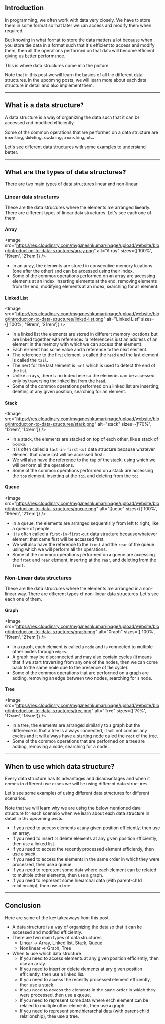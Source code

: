 
<PostContainer id={10}>

## Introduction

In programming, we often work with data very closely. We have to store them in some format so that later we can access and modify them when required.

But knowing in what format to store the data matters a lot because when you store the data in a format such that it's efficient to access and modify them, then all the operations performed on that data will become efficient giving us better performance.

This is where data structures come into the picture.

<Alert type="warning" width="100%">
	<Text>
		Note that in this post we will learn the basics of all the different data structures. In the
		upcoming posts, we will learn more about each data structure in detail and also implement
		them.
	</Text>
</Alert>

---

## What is a data structure?

A data structure is a way of organizing the data such that it can be accessed and modified efficiently.

Some of the common operations that are performed on a data structure are inserting, deleting, updating, searching, etc.

Let's see different data structures with some examples to understand better.

---

## What are the types of data structures?

There are two main types of data structures linear and non-linear.

### Linear data structures

These are the data structures where the elements are arranged linearly. There are different types of linear data structures. Let's see each one of them.

#### Array

<Image
	src="https://res.cloudinary.com/mvganeshkumar/image/upload/website/blog/introduction-to-data-structures/array.png"
	alt="Array"
	sizes={['100%', '19rem', '21rem']}
/>

-   In an array, the elements are stored in consecutive memory locations (one after the other) and can be accessed using their index.
-   Some of the common operations performed on an array are accessing elements at an index, inserting elements at the end, removing elements from the end, modifying elements at an index, searching for an element.

#### Linked List

<Image
	src="https://res.cloudinary.com/mvganeshkumar/image/upload/website/blog/introduction-to-data-structures/linked-list.png"
	alt="Linked List"
	sizes={['100%', '19rem', '21rem']}
/>

-   In a linked list the elements are stored in different memory locations but are linked together with references (a reference is just an address of an element in the memory with which we can access that element).
-   Each element has some value and a reference to the next element.
-   The reference to the first element is called the `head` and the last element is called the `tail`.
-   The next for the last element is `null` which is used to detect the end of the list.
-   Unlike arrays, there is no index here so the elements can be accessed only by traversing the linked list from the `head`.
-   Some of the common operations performed on a linked list are inserting, deleting at any given position, searching for an element.

#### Stack

<Image
	src="https://res.cloudinary.com/mvganeshkumar/image/upload/website/blog/introduction-to-data-structures/stack.png"
	alt="stack"
	sizes={['70%', '12rem', '14rem']}
/>

-   In a stack, the elements are stacked on top of each other, like a stack of books.
-   It is often called a `last-in-first-out` data structure because whatever element that came last will be accessed first.
-   We will also have the reference to the `top` of the stack, using which we will perform all the operations.
-   Some of the common operations performed on a stack are accessing the `top` element, inserting at the `top`, and deleting from the `top`.

#### Queue

<Image
	src="https://res.cloudinary.com/mvganeshkumar/image/upload/website/blog/introduction-to-data-structures/queue.png"
	alt="Queue"
	sizes={['100%', '19rem', '21rem']}
/>

-   In a queue, the elements are arranged sequentially from left to right, like a queue of people.
-   It is often called a `first-in-first-out` data structure because whatever element that came first will be accessed first.
-   We will also have the reference to the `front` and the `rear` of the queue using which we will perform all the operations.
-   Some of the common operations performed on a queue are accessing the `front` and `rear` element, inserting at the `rear`, and deleting from the `front`.

### Non-Linear data structures

These are the data structures where the elements are arranged in a non-linear way. There are different types of non-linear data structures. Let's see each one of them.

#### Graph

<Image
	src="https://res.cloudinary.com/mvganeshkumar/image/upload/website/blog/introduction-to-data-structures/graph.png"
	alt="Graph"
	sizes={['100%', '19rem', '21rem']}
/>

-   In a graph, each element is called a `node` and is connected to multiple other nodes through `edges`.
-   A graph may be disconnected and may also contain cycles (it means that if we start traversing from any one of the nodes, then we can come back to the same node due to the presence of the cycle).
-   Some of the common operations that are performed on a graph are adding, removing an edge between two nodes, searching for a node.

#### Tree

<Image
	src="https://res.cloudinary.com/mvganeshkumar/image/upload/website/blog/introduction-to-data-structures/tree.png"
	alt="Tree"
	sizes={['70%', '12rem', '14rem']}
/>

-   In a tree, the elements are arranged similarly to a graph but the difference is that a tree is always connected, it will not contain any cycles and it will always have a starting node called the `root` of the tree.
-   Some of the common operations that are performed on a tree are adding, removing a node, searching for a node.

---

## When to use which data structure?

Every data structure has its advantages and disadvantages and when it comes to different use cases we will be using different data structures.

Let's see some examples of using different data structures for different scenarios.

<Alert type="warning" width="100%">
	<Text>
		Note that we will learn why we are using the below mentioned data structure for each
		scenario when we learn about each data structure in detail in the upcoming posts.
	</Text>
</Alert>

-   If you need to access elements at any given position efficiently, then use an array.
-   If you need to insert or delete elements at any given position efficiently, then use a linked list.
-   If you need to access the recently processed element efficiently, then use a stack.
-   If you need to access the elements in the same order in which they were processed, then use a queue.
-   If you need to represent some data where each element can be related to multiple other elements, then use a graph.
-   If you need to represent some hierarchal data (with parent-child relationship), then use a tree.

---

## Conclusion

Here are some of the key takeaways from this post.

-   A data structure is a way of organizing the data so that it can be accessed and modified efficiently.
-   There are two main types of data structures,
    -   Linear &rarr; Array, Linked list, Stack, Queue
    -   Non linear &rarr; Graph, Tree
-   When to use which data structure
    -   If you need to access elements at any given position efficiently, then use an array.
    -   If you need to insert or delete elements at any given position efficiently, then use a linked list.
    -   If you need to access the recently processed element efficiently, then use a stack.
    -   If you need to access the elements in the same order in which they were processed, then use a queue.
    -   If you need to represent some data where each element can be related to multiple other elements, then use a graph.
    -   If you need to represent some hierarchal data (with parent-child relationship), then use a tree.

</PostContainer>
